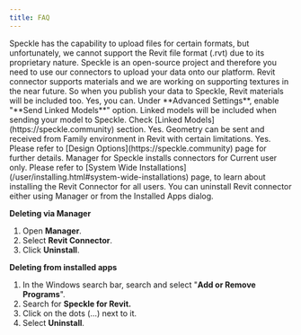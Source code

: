 ```yaml
---
title: FAQ
---
```



<LegacyWarning connector="Revit" /> 
<LegacyVersions app="AutodeskRevit" versions="2020, 2021, 2022, 2023 and 2024" />

<Accordion title="Can I upload my Revit files to Speckle?">
  Speckle has the capability to upload files for certain formats, but unfortunately, we cannot support the Revit file format (.rvt) due to its proprietary nature. Speckle is an open-source project and therefore you need to use our connectors to upload your data onto our platform.
</Accordion>

<Accordion title="Does Revit connector support materials/textures?">
  Revit connector supports materials and we are working on supporting textures in the near future. So when you publish your data to Speckle, Revit materials will be included too.
</Accordion>

<Accordion title="Can I send linked models from Revit?">
  Yes, you can. Under **Advanced Settings**, enable "**Send Linked Models**" option. Linked models will be included when sending your model to Speckle. Check [Linked Models](https://speckle.community) section.
</Accordion>

<Accordion title="Does Revit connector support Family Editor?">
  Yes. Geometry can be sent and received from Family environment in Revit with certain limitations. 
</Accordion>

<Accordion title="Does Revit connector support Design Options?">
  Yes. Please refer to [Design Options](https://speckle.community) page for further details.
</Accordion>

<Accordion title="How do I install Revit connector for all users?">
  Manager for Speckle installs connectors for Current user only. Please refer to [System Wide Installations](/user/installing.html#system-wide-installations) page, to learn about installing the Revit Connector for all users.
</Accordion>

<Accordion title="How to uninstall Revit connector?">
  You can uninstall Revit connector either using Manager or from the Installed Apps dialog.

  **Deleting via Manager**

  1. Open **Manager**.
  2. Select **Revit Connector**.
  3. Click **Uninstall**.

  **Deleting from installed apps**

  1. In the Windows search bar, search and select "**Add or Remove Programs**".
  2. Search for **Speckle for Revit.**
  3. Click on the dots (…) next to it.
  4. Select **Uninstall**.
</Accordion>
